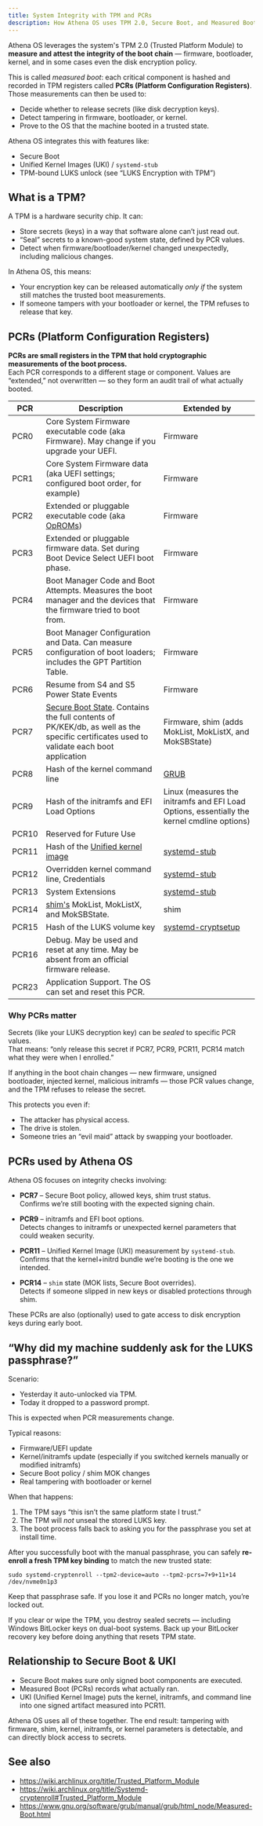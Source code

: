 ```yaml
---
title: System Integrity with TPM and PCRs
description: How Athena OS uses TPM 2.0, Secure Boot, and Measured Boot to protect system integrity.
---
```


Athena OS leverages the system's TPM 2.0 (Trusted Platform Module) to **measure and attest the integrity of the boot chain** — firmware, bootloader, kernel, and in some cases even the disk encryption policy.

This is called *measured boot*: each critical component is hashed and recorded in TPM registers called **PCRs (Platform Configuration Registers)**.  
Those measurements can then be used to:
- Decide whether to release secrets (like disk decryption keys).
- Detect tampering in firmware, bootloader, or kernel.
- Prove to the OS that the machine booted in a trusted state.

Athena OS integrates this with features like:
- Secure Boot
- Unified Kernel Images (UKI) / `systemd-stub`
- TPM-bound LUKS unlock (see “LUKS Encryption with TPM”)

## What is a TPM?

A TPM is a hardware security chip. It can:
- Store secrets (keys) in a way that software alone can’t just read out.
- “Seal” secrets to a known-good system state, defined by PCR values.
- Detect when firmware/bootloader/kernel changed unexpectedly, including malicious changes.

In Athena OS, this means:
- Your encryption key can be released automatically *only if* the system still matches the trusted boot measurements.
- If someone tampers with your bootloader or kernel, the TPM refuses to release that key.

## PCRs (Platform Configuration Registers)

**PCRs are small registers in the TPM that hold cryptographic measurements of the boot process.**  
Each PCR corresponds to a different stage or component. Values are “extended,” not overwritten — so they form an audit trail of what actually booted.

| PCR | Description | Extended by |
| --- | ----------- | ----------- |
| PCR0 | Core System Firmware executable code (aka Firmware). May change if you upgrade your UEFI.  | Firmware |
| PCR1 | Core System Firmware data (aka UEFI settings; configured boot order, for example)  | Firmware |
| PCR2 | Extended or pluggable executable code (aka [OpROMs](https://en.wikipedia.org/wiki/Option_ROM))  | Firmware |
| PCR3 | Extended or pluggable firmware data. Set during Boot Device Select UEFI boot phase.  | Firmware |
| PCR4 | Boot Manager Code and Boot Attempts. Measures the boot manager and the devices that the firmware tried to boot from.  | Firmware |
| PCR5 | Boot Manager Configuration and Data. Can measure configuration of boot loaders; includes the GPT Partition Table.  | Firmware |
| PCR6 | Resume from S4 and S5 Power State Events  | Firmware |
| PCR7 | [Secure Boot State](https://superuser.com/questions/1640985/how-to-enable-bitlocker-when-booting-windows-10-from-a-non-microsoft-boot-manage). Contains the full contents of PK/KEK/db, as well as the specific certificates used to validate each boot application | Firmware, shim (adds MokList, MokListX, and MokSBState)  |
| PCR8 | Hash of the kernel command line  | [GRUB](https://lists.gnu.org/archive/html/grub-devel/2017-07/msg00003.html) |
| PCR9 | Hash of the initramfs and EFI Load Options  | Linux (measures the initramfs and EFI Load Options, essentially the kernel cmdline options)  |
| PCR10 | Reserved for Future Use  |  |
| PCR11 | Hash of the [Unified kernel image](https://wiki.archlinux.org/title/Unified_kernel_image) | [systemd-stub](https://man.archlinux.org/man/systemd-stub.7) |
| PCR12 | Overridden kernel command line, Credentials  | [systemd-stub](https://man.archlinux.org/man/systemd-stub.7) |
| PCR13 | System Extensions  | [systemd-stub](https://man.archlinux.org/man/systemd-stub.7) |
| PCR14 | [shim's](https://github.com/rhboot/shim/blob/main/README.tpm) MokList, MokListX, and MokSBState. | shim |
| PCR15 | Hash of the LUKS volume key | [systemd-cryptsetup](https://systemd.io/TPM2_PCR_MEASUREMENTS/#pcr-measurements-made-by-systemd-cryptsetup-userspace) |
| PCR16 | Debug. May be used and reset at any time. May be absent from an official firmware release.  |  |
| PCR23 | Application Support. The OS can set and reset this PCR.  |  |

### Why PCRs matter

Secrets (like your LUKS decryption key) can be *sealed* to specific PCR values.  
That means: “only release this secret if PCR7, PCR9, PCR11, PCR14 match what they were when I enrolled.”

If anything in the boot chain changes — new firmware, unsigned bootloader, injected kernel, malicious initramfs — those PCR values change, and the TPM refuses to release the secret.

This protects you even if:
- The attacker has physical access.
- The drive is stolen.
- Someone tries an “evil maid” attack by swapping your bootloader.

## PCRs used by Athena OS

Athena OS focuses on integrity checks involving:

- **PCR7** – Secure Boot policy, allowed keys, shim trust status.  
  Confirms we’re still booting with the expected signing chain.

- **PCR9** – initramfs and EFI boot options.  
  Detects changes to initramfs or unexpected kernel parameters that could weaken security.

- **PCR11** – Unified Kernel Image (UKI) measurement by `systemd-stub`.  
  Confirms that the kernel+initrd bundle we’re booting is the one we intended.

- **PCR14** – `shim` state (MOK lists, Secure Boot overrides).  
  Detects if someone slipped in new keys or disabled protections through shim.

These PCRs are also (optionally) used to gate access to disk encryption keys during early boot.

## “Why did my machine suddenly ask for the LUKS passphrase?”

Scenario:
- Yesterday it auto-unlocked via TPM.
- Today it dropped to a password prompt.

This is expected when PCR measurements change.

Typical reasons:
- Firmware/UEFI update
- Kernel/initramfs update (especially if you switched kernels manually or modified initramfs)
- Secure Boot policy / shim MOK changes
- Real tampering with bootloader or kernel

When that happens:
1. The TPM says “this isn’t the same platform state I trust.”
2. The TPM will *not* unseal the stored LUKS key.
3. The boot process falls back to asking you for the passphrase you set at install time.

After you successfully boot with the manual passphrase, you can safely **re-enroll a fresh TPM key binding** to match the new trusted state:
```shell
sudo systemd-cryptenroll --tpm2-device=auto --tpm2-pcrs=7+9+11+14 /dev/nvme0n1p3
```

Keep that passphrase safe. If you lose it and PCRs no longer match, you’re locked out.

If you clear or wipe the TPM, you destroy sealed secrets — including Windows BitLocker keys on dual-boot systems. Back up your BitLocker recovery key before doing anything that resets TPM state.

## Relationship to Secure Boot & UKI

* Secure Boot makes sure only signed boot components are executed.
* Measured Boot (PCRs) records what actually ran.
* UKI (Unified Kernel Image) puts the kernel, initramfs, and command line into one signed artifact measured into PCR11.

Athena OS uses all of these together. The end result: tampering with firmware, shim, kernel, initramfs, or kernel parameters is detectable, and can directly block access to secrets.

## See also
* https://wiki.archlinux.org/title/Trusted_Platform_Module
* https://wiki.archlinux.org/title/Systemd-cryptenroll#Trusted_Platform_Module
* https://www.gnu.org/software/grub/manual/grub/html_node/Measured-Boot.html


<ImageComponent />